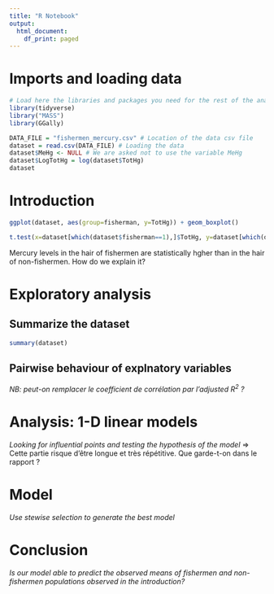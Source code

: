 ```yaml
---
title: "R Notebook"
output:
  html_document:
    df_print: paged
---
```


# Imports and loading data

```r
# Load here the libraries and packages you need for the rest of the analysis.
library(tidyverse)
library("MASS")
library(GGally)
```


```r
DATA_FILE = "fishermen_mercury.csv" # Location of the data csv file
dataset = read.csv(DATA_FILE) # Loading the data
dataset$MeHg <- NULL # We are asked not to use the variable MeHg
dataset$LogTotHg = log(dataset$TotHg)
dataset
```

# Introduction

```r
ggplot(dataset, aes(group=fisherman, y=TotHg)) + geom_boxplot()
```
```r
t.test(x=dataset[which(dataset$fisherman==1),]$TotHg, y=dataset[which(dataset$fisherman==0),]$TotHg, alternative = "greater", var.equal=FALSE)
```
Mercury levels in the hair of fishermen are statistically hgher than in the hair of non-fishermen. How do we explain it?



# Exploratory analysis

## Summarize the dataset
```r
summary(dataset)
```


## Pairwise behaviour of explnatory variables
_NB: peut-on remplacer le coefficient de corrélation par l'adjusted $R^2$ ?_



# Analysis: 1-D linear models
_Looking for influential points and testing the hypothesis of the model_
=> Cette partie risque d'être longue et très répétitive. Que garde-t-on dans le rapport ?



# Model
_Use stewise selection to generate the best model_



# Conclusion
_Is our model able to predict the observed means of fishermen and non-fishermen populations observed in the introduction?_
